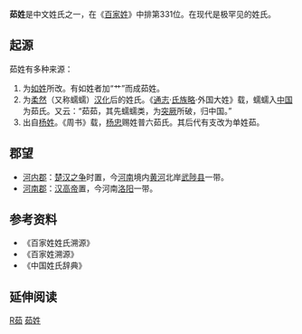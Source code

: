 {{Unreferenced|time=2020-07-27T10:47:57+00:00}}{{姓氏
|姓氏=茹
|繁體=茹
|簡體=茹
|拼音=Rú
|中国大陆=Ru
|台湾=Ju
|香港=Yu
|澳门=U
|新加坡=
|马来西亚=Yee
|越南=Như
|韩国=
|反切=
|同音字=
|堂号=
|郡望=[[河內郡_(中國)|河内郡]]
}}
'''茹姓'''是中文姓氏之一，在《[[百家姓|百家姓]]》中排第331位。在现代是极罕见的姓氏。

== 起源 ==
茹姓有多种来源：
#为[[如姓|如姓]]所改。有如姓者加“艹”而成茹姓。
#为[[柔然|柔然]]（又称蠕蠕）[[汉化|汉化]]后的姓氏。《[[通志|通志]]·[[氏族略|氏族略]]·外国大姓》载，蠕蠕入[[中国|中国]]为茹氏。又云：“茹茹，其先蠕蠕类，为[[突厥|突厥]]所破，归中国。”
#出自[[杨姓|杨姓]]。《周书》载，[[杨忠|杨忠]]赐姓普六茹氏。其后代有支改为单姓茹。

== 郡望 ==
*[[河內郡_(中國)|河内郡]]：[[楚汉之争|楚汉之争]]时置，今[[河南|河南]]境内[[黄河|黄河]]北岸[[武陟县|武陟县]]一带。
*[[河南郡|河南郡]]：[[汉高帝|汉高帝]]置，今河南[[洛阳|洛阳]]一带。

== 参考资料 ==
{{Reflist|2}}
*《百家姓姓氏溯源》
*《百家姓溯源》
*《中国姓氏辞典》

== 延伸阅读 ==
{{Wikisource further reading}}
<references group="注释"/>

[[Category:漢姓|R茹]]
[[Category:茹姓|]]